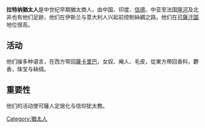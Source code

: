 '''拉特纳猶太人'''是中世纪早期猶太商人，由中国、印度、[[信德|信德]]、中亚至法国[[隆河|隆河]]及北非也有他们足跡，他们在伊斯兰与意大利人兴起前控制絲綢之路。他们在[[可薩汗国|可薩汗国]]地位很高。

==活动==
他们操多种语言，在西方带回[[薩卡里巴|薩卡里巴]]，女奴、阉人、毛皮，從東方帶回香料，麝香，珠宝与絲绸。

==重要性==
他们的活动使可薩人定居化与信仰犹太教。

[[Category:猶太人|Category:猶太人]]